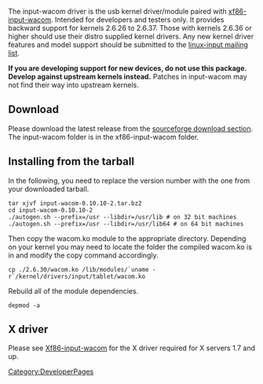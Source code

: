 The input-wacom driver is the usb kernel driver/module paired with [[xf86-input-wacom]].  Intended for developers and testers only.  It provides backward support for kernels 2.6.26 to 2.6.37.  Those with kernels 2.6.36 or higher should use their distro supplied kernel drivers.  Any new kernel driver features and model support should be submitted to the [https://patchwork.kernel.org/project/linux-input/ linux-input mailing list].

'''If you are developing support for new devices, do not use this package. Develop against upstream kernels instead.''' Patches in input-wacom may not find their way into upstream kernels.

== Download ==

Please download the latest release from the [https://sourceforge.net/projects/linuxwacom/files/ sourceforge download section].  The input-wacom folder is in the xf86-input-wacom folder.

== Installing from the tarball ==
In the following, you need to replace the version number with the one from your downloaded tarball.
<pre>
tar xjvf input-wacom-0.10.10-2.tar.bz2
cd input-wacom-0.10.10-2
./autogen.sh --prefix=/usr --libdir=/usr/lib # on 32 bit machines
./autogen.sh --prefix=/usr --libdir=/usr/lib64 # on 64 bit machines
</pre>

Then copy the wacom.ko module to the appropriate directory.  Depending on your kernel you may need to locate the folder the compiled wacom.ko is in and modify the copy command accordingly.
<pre>
cp ./2.6.30/wacom.ko /lib/modules/`uname -r`/kernel/drivers/input/tablet/wacom.ko
</pre>
Rebuild all of the module dependencies.
<pre>
depmod -a
</pre>

== X driver ==
Please see [[Xf86-input-wacom]] for the X driver required for X servers 1.7 and up.

[[Category:DeveloperPages]]